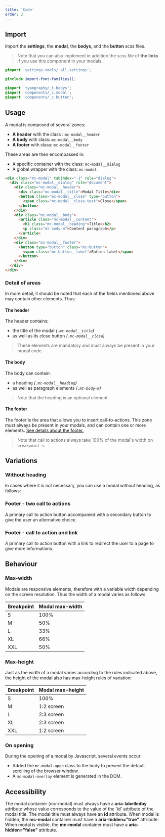 ```yaml
---
title: 'Code'
order: 2
---
```


## Import

Import the **settings**, the **modal**, the **bodys**, and the **button** scss files.

> Note that you can also implement in addition the scss file of **the links** if you use this component in your modals.

```scss
@import 'settings-tools/_all-settings';

@include import-font-families();

@import 'typography/_t.bodys';
@import 'components/_c.modal';
@import 'components/_c.button';
```

## Usage

A modal is composed of several zones:

- **A header** with the class : `mc-modal__header`
- **A body** with class: `mc-modal__body`
- **A footer** with class: `mc-modal__footer`

These areas are then encompassed in:

- A specific container with the class: `mc-modal__dialog`
- A global wrapper with the class: `mc-modal`

```html
<div class="mc-modal" tabindex="-1" role="dialog">
  <div class="mc-modal__dialog" role="document">
    <div class="mc-modal__header">
      <div class="mc-modal__title">Modal Title</div>
      <button class="mc-modal__close" type="button">
        <span class="mc-modal__close-text">Close</span>
      </button>
    </div>
    <div class="mc-modal__body">
      <article class="mc-modal__content">
        <h2 class="mc-modal__heading">Title</h2>
        <p class="mt-body-m">Content paragraph</p>
      </article>
    </div>
    <div class="mc-modal__footer">
      <button type="button" class="mc-button">
        <span class="mc-button__label">Button label</span>
      </button>
    </div>
  </div>
</div>
```

### Detail of areas

In more detail, it should be noted that each of the fields mentioned above may contain other elements. Thus:

#### The header

The header contains:

- the title of the modal _(`.mc-modal__title`)_
- as well as its close button _(`.mc-modal__close`)_

> These elements are mandatory and must always be present in your modal code.

#### The body

The body can contain:

- a heading _(`.mc-modal__heading`)_
- as well as paragraph elements _(`.mt-body-m`)_

> Note that the heading is an optional element

#### The footer

The footer is the area that allows you to insert call-to-actions. This zone must always be present in your modals, and can contain one or more elements. [See details about the footer.](/Components/Modals/#modal-footer)

> Note that call to actions always take 100% of the modal's width on `breakpoint-s`.

<Preview path="default" />

## Variations

### Without heading

In cases where it is not necessary, you can use a modal without heading, as follows:

<Preview path="withouttitle" />

### Footer - two call to actions

A primary call to action button accompanied with a secondary button to give the user an alternative choice.

<Preview path="cta-two" />

### Footer - call to action and link

A primary call to action button with a link to redirect the user to a page to give more informations.

<Preview path="cta-link" />

## Behaviour

### Max-width

Modals are responsive elements, therefore with a variable width depending on the screen resolution.
Thus the width of a modal varies as follows:

| Breakpoint | Modal max-width |
| ---------- | --------------- |
| S          | 100%            |
| M          | 50%             |
| L          | 33%             |
| XL         | 66%             |
| XXL        | 50%             |

### Max-height

Just as the width of a modal varies according to the rules indicated above, the height of the modal also has max-height rules of variation:

| Breakpoint | Modal max-height |
| ---------- | ---------------- |
| S          | 100%             |
| M          | 1:2 screen       |
| L          | 2:3 screen       |
| XL         | 2:3 screen       |
| XXL        | 1:2 screen       |

### On opening

During the opening of a modal by Javascript, several events occur:

- Added the `mc-modal-open` class to the body to prevent the default scrolling of the browser window.
- A `mc-modal-overlay` element is generated in the DOM.

<Preview path="opening" />

## Accessibility

<HintItem>
  The modal container (mc-modal) must always have a <strong>aria-labelledby</strong> attribute whose value corresponds to the value of the `id` attribute of the modal title.
</HintItem>

<HintItem>
  The modal title must always have an <strong>id</strong> attribute.
</HintItem>

<HintItem>
  When modal is hidden, the <strong>mc-modal</strong> container must have a <strong>aria-hidden="true"</strong> attribute.
</HintItem>

<HintItem>
  When modal is visible, the <strong>mc-modal</strong> container must have a <strong>aria-hidden="false"</strong> attribute.
</HintItem>

